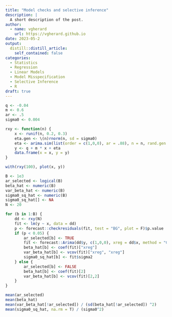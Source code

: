 ```yaml
---
title: "Model checks and selective inference"
description: |
  A short description of the post.
author:
  - name: vgherard
    url: https://vgherard.github.io
date: 2023-05-2
output:
  distill::distill_article:
    self_contained: false
categories: 
  - Statistics
  - Regression
  - Linear Models
  - Model Misspecification
  - Selective Inference
  - R
draft: true
---
```


```r
q <- -0.04
m <- 0.6
ar <- .5
sigma0 <- 0.004

rxy <- function(n) {
	x <- runif(n, 0.2, 0.3)
	eta.gen <- \(n)rnorm(n, sd = sigma0)
	eta <- arima.sim(list(order = c(1,0,0), ar = .88), n = n, rand.gen = eta.gen)
	y <- q + m * x + eta
	data.frame(x = x, y = y)
}
```

```r
with(rxy(100), plot(x, y))
```
```r
B <- 1e3
ar_selected <- logical(B)
beta_hat <- numeric(B)
var_beta_hat <- numeric(B)
sigma0_sq_hat <- numeric(B)
sigma0_sq_hat[] <- NA
N <- 20

for (b in 1:B) {
	dd <- rxy(N)
	fit <- lm(y ~ x, data = dd)
	p <- forecast::checkresiduals(fit, test = "BG", plot = F)$p.value
	if (p < 0.05) {
		ar_selected[b] <- TRUE
		fit <- forecast::Arima(dd$y, c(1,0,0), xreg = dd$x, method = "CSS")
		beta_hat[b] <- coef(fit)["xreg"]
		var_beta_hat[b] <- vcov(fit)["xreg", "xreg"]
		sigma0_sq_hat[b] <- fit$sigma2
	} else {
		ar_selected[b] <- FALSE
		beta_hat[b] <- coef(fit)[2]
		var_beta_hat[b] <- vcov(fit)[2,2]
	}
}

mean(ar_selected)
mean(beta_hat)
mean(var_beta_hat[!ar_selected]) / (sd(beta_hat[!ar_selected]) ^2)
mean(sigma0_sq_hat, na.rm = T) / (sigma0^2)
```

